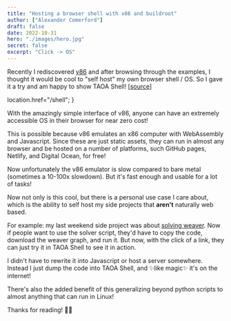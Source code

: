 ```yaml
---
title: "Hosting a browser shell with v86 and buildroot"
author: ["Alexander Comerford"]
draft: false
date: 2022-10-31
hero: "./images/hero.jpg"
secret: false
excerpt: "Click -> OS"
---
```


Recently I rediscovered [v86](https://github.com/copy/v86) and after browsing through the examples, I thought
it would be cool to "self host" my own browser shell / OS. So I gave it a try
and am happy to show TAOA Shell! [[source](https://github.com/cmrfrd/taoa.shell)]

  location.href="/shell";
}

<div onClick={clickHandler} style="display: block;margin: 0px auto 0px;">
     <MediumButton text="To TAOA Shell" />
</div>

With the amazingly simple interface of v86, anyone can have an extremely
accessible OS in their browser for near zero cost!

This is possible because v86 emulates an x86 computer with WebAssembly and
Javascript. Since these are just static assets, they can run in almost any
browser and be hosted on a number of platforms, such GitHub pages, Netlify, and
Digital Ocean, for free!

Now unfortunately the v86 emulator is slow compared to bare metal (sometimes a
10-100x slowdown). But it's fast enough and usable for a lot of tasks!

Now not only is this cool, but there is a personal use case I care about, which
is the ability to self host my side projects that **aren't** naturally web based.

For example: my last weekend side project was about [solving weaver](file:///posts/Writing-a-Weaver-solver). Now if
people want to use the solver script, they'd have to copy the code, download the
weaver graph, and run it. But now, with the click of a link, they can just try
it in TAOA Shell to see it in action.

I didn't have to rewrite it into Javascript or host a server somewhere. Instead
I just dump the code into TAOA Shell, and ✨like magic✨ it's on the internet!

There's also the added benefit of this generalizing beyond python scripts to
almost anything that can run in Linux!

Thanks for reading! 🙋🏼
